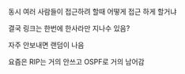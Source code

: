 동시 여러 사람들이 접근하려 할때 어떻게 접근 하게 할거냐

결국 링크는 한번에 한사라만 지나수 있음?

자주 안보내면 랜덤이 나음

요즘은 RIP는 거의 안쓰고 OSPF로 거의 남어감